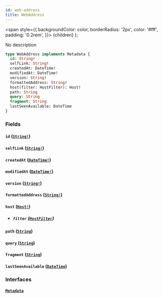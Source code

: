 ```yaml
---
id: web-address
title: WebAddress
---
```


<span
style={{
      backgroundColor: color,
      borderRadius: '2px',
      color: '#fff',
      padding: '0.2rem',
    }}>
{children}
</span>
);

No description

```graphql
type WebAddress implements Metadata {
  id: String!
  selfLink: String!
  createdAt: DateTime!
  modifiedAt: DateTime!
  version: String!
  formattedAddress: String!
  host(filter: HostFilter): Host!
  path: String
  query: String
  fragment: String
  lastSeenAvailable: DateTime
}
```

### Fields

#### `id` ([`String!`](/docs/schema/scalars/string))

#### `selfLink` ([`String!`](/docs/schema/scalars/string))

#### `createdAt` ([`DateTime!`](/docs/schema/scalars/date-time))

#### `modifiedAt` ([`DateTime!`](/docs/schema/scalars/date-time))

#### `version` ([`String!`](/docs/schema/scalars/string))

#### `formattedAddress` ([`String!`](/docs/schema/scalars/string))

#### `host` ([`Host!`](/docs/schema/objects/host))

- ##### `filter` ([`HostFilter`](/docs/schema/inputs/host-filter))

#### `path` ([`String`](/docs/schema/scalars/string))

#### `query` ([`String`](/docs/schema/scalars/string))

#### `fragment` ([`String`](/docs/schema/scalars/string))

#### `lastSeenAvailable` ([`DateTime`](/docs/schema/scalars/date-time))

### Interfaces

#### [`Metadata`](/docs/schema/interfaces/metadata)
